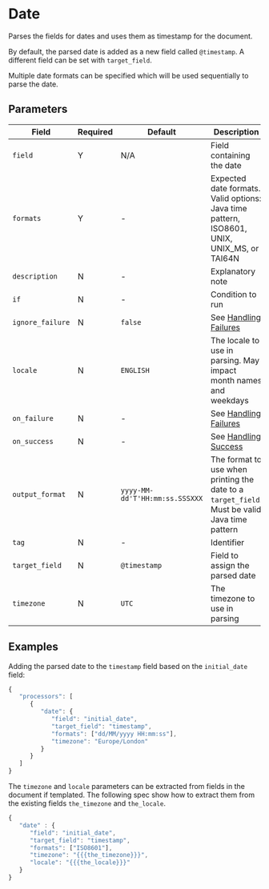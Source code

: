 # Date

<Synopsis>
Parses the fields for dates and uses them as timestamp for the document.
</Synopsis>

By default, the parsed date is added as a new field called `@timestamp`. A different field can be set with `target_field`.

Multiple date formats can be specified which will be used sequentially to parse the date.

## Parameters

|Field|Required|Default|Description|
|---|---|---|---|
|`field`|Y|N/A|Field containing the date|
|`formats`|Y|-|Expected date formats. Valid options: Java time pattern, ISO8601, UNIX, UNIX_MS, or TAI64N|
|`description`|N|-|Explanatory note|
|`if`|N|-|Condition to run|
|`ignore_failure`|N|`false`|See [Handling Failures](../handling-failures.mdx)|
|`locale`|N|`ENGLISH`|The locale to use in parsing. May impact month names and weekdays|
|`on_failure`|N|-|See [Handling Failures](../handling-failures.mdx)|
|`on_success`|N|-|See [Handling Success](../handling-success.mdx)|
|`output_format`|N|`yyyy-MM-dd'T'HH:mm:ss.SSSXXX`|The format to use when printing the date to a `target_field`. Must be valid Java time pattern|
|`tag`|N|-|Identifier|
|`target_field`|N|`@timestamp`|Field to assign the parsed date|
|`timezone`|N|`UTC`|The timezone to use in parsing|

## Examples

Adding the parsed date to the `timestamp` field based on the `initial_date` field:

```js
{
   "processors": [
      {
         "date": {
            "field": "initial_date",
            "target_field": "timestamp",
            "formats": ["dd/MM/yyyy HH:mm:ss"],
            "timezone": "Europe/London"
         }
      }
   ]
}
```

The `timezone` and `locale` parameters can be extracted from fields in the document if templated. The following spec show how to extract them from the existing fields `the_timezone` and `the_locale`.

```js
{
   "date" : {
      "field": "initial_date",
      "target_field": "timestamp",
      "formats": ["ISO8601"],
      "timezone": "{{{the_timezone}}}",
      "locale": "{{{the_locale}}}"
   }
}
```
